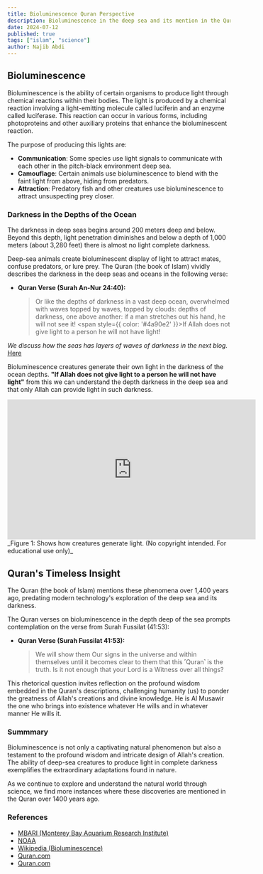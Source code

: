 ```yaml
---
title: Bioluminescence Quran Perspective
description: Bioluminescence in the deep sea and its mention in the Quran.
date: 2024-07-12
published: true
tags: ["islam", "science"]
author: Najib Abdi
---
```


## Bioluminescence 

Bioluminescence is the ability of certain organisms to produce light through chemical reactions within their bodies. The light is produced by a chemical reaction involving a light-emitting molecule called luciferin and an enzyme called luciferase. This reaction can occur in various forms, including photoproteins and other auxiliary proteins that enhance the bioluminescent reaction.

The purpose of producing this lights are:

- **Communication**: Some species use light signals to communicate with each other in the pitch-black environment deep sea.
- **Camouflage**: Certain animals use bioluminescence to blend with the faint light from above, hiding from predators.
- **Attraction**: Predatory fish and other creatures use bioluminescence to attract unsuspecting prey closer.

### Darkness in the Depths of the Ocean
The darkness in deep seas begins around 200 meters deep and below. Beyond this depth, light penetration diminishes and below a depth of 1,000 meters (about 3,280 feet) there is almost no light complete darkness. 

Deep-sea animals create bioluminescent display of light to attract mates, confuse predators, or lure prey. The Quran (the book of Islam) vividly describes the darkness in the deep seas and oceans in the following verse: 

- **Quran Verse (Surah An-Nur 24:40):**
  > Or like the depths of darkness in a vast deep ocean, overwhelmed with waves topped by waves, topped by clouds: depths of darkness, one above another: if a man stretches out his hand, he will not see it! <span style={{ color: '#4a90e2' }}>If Allah does not give light to a person he will not have light!</span>

_We discuss how the seas has layers of waves of darkness in the next blog._ [<span class="text-blue-500 underline-none">Here</span>](/blog/deepseadarkness)

Bioluminescence creatures generate their own light in the darkness of the ocean depths. **"If Allah does not give light to a person he will not have light"** from this we can understand the depth darkness in the deep sea and that only Allah can provide light in such darkness.

<div class=" overflow-hidden pb-[56.25%] h-0 ">
  <iframe width="560" height="315" className=" top-0 left-0 w-full rounded-lg overflow-hidden" src="https://www.youtube.com/embed/aPUF40j47-o?si=7fBuOqAaW2utdDcE" title="YouTube video player" frameborder="0" allow="accelerometer; autoplay; clipboard-write; encrypted-media; gyroscope; picture-in-picture; web-share" referrerpolicy="strict-origin-when-cross-origin" allowfullscreen></iframe>
</div> 
_Figure 1: Shows how creatures generate light. (No copyright intended. For educational use only)_
 
## Quran's Timeless Insight
The Quran (the book of Islam) mentions these phenomena over 1,400 years ago, predating modern technology's exploration of the deep sea and its darkness. 

The Quran verses on bioluminescence in the depth deep of the sea prompts contemplation on the verse from Surah Fussilat (41:53):

- **Quran Verse (Surah Fussilat 41:53):**
  > We will show them Our signs in the universe and within themselves until it becomes clear to them that this ˹Quran˺ is the truth. Is it not enough that your Lord is a Witness over all things?

This rhetorical question invites reflection on the profound wisdom embedded in the Quran's descriptions, challenging humanity (us) to ponder the greatness of Allah's creations and divine knowledge. He is Al Musawir the one who brings into existence whatever He wills and in whatever manner He wills it.


### Summmary

Bioluminescence is not only a captivating natural phenomenon but also a testament to the profound wisdom and intricate design of Allah's creation. The ability of deep-sea creatures to produce light in complete darkness exemplifies the extraordinary adaptations found in nature. 

As we continue to explore and understand the natural world through science, we find more instances where these discoveries are mentioned in the Quran over 1400 years ago.


### References

- [MBARI (Monterey Bay Aquarium Research Institute)](https://www.youtube.com/watch?v=aPUF40j47-o&t=17s&ab_channel=MBARI%28MontereyBayAquariumResearchInstitute%29)
- [NOAA](https://oceanservice.noaa.gov/facts/biolum.html)
- [Wikipedia (Bioluminescence)](https://en.wikipedia.org/wiki/Bioluminescence)
- [Quran.com](https://quran.com/24/40)
- [Quran.com](https://quran.com/41/53)
